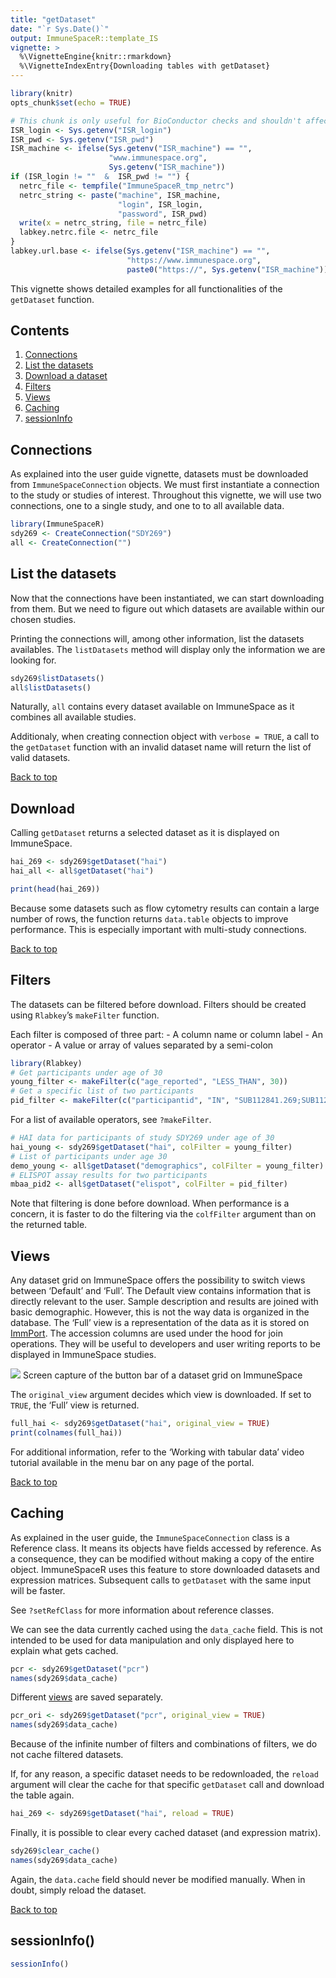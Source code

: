 ```yaml
---
title: "getDataset"
date: "`r Sys.Date()`"
output: ImmuneSpaceR::template_IS
vignette: >
  %\VignetteEngine{knitr::rmarkdown}
  %\VignetteIndexEntry{Downloading tables with getDataset}
---
```


```r
library(knitr)
opts_chunk$set(echo = TRUE)
```

```r
# This chunk is only useful for BioConductor checks and shouldn't affect any other setup
ISR_login <- Sys.getenv("ISR_login")
ISR_pwd <- Sys.getenv("ISR_pwd")
ISR_machine <- ifelse(Sys.getenv("ISR_machine") == "",
                      "www.immunespace.org",
                      Sys.getenv("ISR_machine"))
if (ISR_login != ""  &  ISR_pwd != "") {
  netrc_file <- tempfile("ImmuneSpaceR_tmp_netrc")
  netrc_string <- paste("machine", ISR_machine, 
                        "login", ISR_login, 
                        "password", ISR_pwd)
  write(x = netrc_string, file = netrc_file)
  labkey.netrc.file <- netrc_file
}
labkey.url.base <- ifelse(Sys.getenv("ISR_machine") == "",
                          "https://www.immunespace.org",
                          paste0("https://", Sys.getenv("ISR_machine")))
```

This vignette shows detailed examples for all functionalities of the `getDataset`
function.

## <a id="contents"></a>Contents
1. [Connections](#cons)
1. [List the datasets](#datasets)
2. [Download a dataset](#download)
3. [Filters](#filters)
4. [Views](#views)
5. [Caching](#caching)
6. [sessionInfo](#sessioninfo)


## <a id="cons"></a>Connections
As explained into the user guide vignette, datasets must be downloaded from
`ImmuneSpaceConnection` objects. We must first instantiate a connection to 
the study or studies of interest. Throughout this vignette, we will use two
connections, one to a single study, and one to to all available data.

```r
library(ImmuneSpaceR)
sdy269 <- CreateConnection("SDY269")
all <- CreateConnection("")
```


## <a id="datasets"></a>List the datasets
Now that the connections have been instantiated, we can start downloading from
them. But we need to figure out which datasets are available within our chosen
studies.

Printing the connections will, among other information, list the datasets
availables. The `listDatasets` method will display only the information we are
looking for.

```r
sdy269$listDatasets()
all$listDatasets()
```

Naturally, `all` contains every dataset available on ImmuneSpace as it combines
all available studies.

Additionaly, when creating connection object with `verbose = TRUE`, a call to
the `getDataset` function with an invalid dataset name will return the list of
valid datasets.

[Back to top](#contents)

## <a id="download"></a>Download

Calling `getDataset` returns a selected dataset as it is displayed on ImmuneSpace. 
```r
hai_269 <- sdy269$getDataset("hai")
hai_all <- all$getDataset("hai")

print(head(hai_269))
```
Because some datasets such as flow cytometry results can contain a large number
of rows, the function returns `data.table` objects to improve performance. This 
is especially important with multi-study connections.

[Back to top](#contents)

## <a id="filters"></a>Filters

The datasets can be filtered before download. Filters should be created using 
`Rlabkey`'s `makeFilter` function.

Each filter is composed of three part:
 - A column name or column label
 - An operator
 - A value or array of values separated by a semi-colon
```r
library(Rlabkey)
# Get participants under age of 30
young_filter <- makeFilter(c("age_reported", "LESS_THAN", 30))
# Get a specific list of two participants
pid_filter <- makeFilter(c("participantid", "IN", "SUB112841.269;SUB112834.269"))
```
For a list of available operators, see `?makeFilter`.

```r
# HAI data for participants of study SDY269 under age of 30
hai_young <- sdy269$getDataset("hai", colFilter = young_filter)
# List of participants under age 30
demo_young <- all$getDataset("demographics", colFilter = young_filter)
# ELISPOT assay results for two participants
mbaa_pid2 <- all$getDataset("elispot", colFilter = pid_filter)
```

Note that filtering is done before download. When performance is a concern, it
is faster to do the filtering via the `colfFilter` argument than on the returned 
table.


## <a id="views"></a>Views
Any dataset grid on ImmuneSpace offers the possibility to switch views between 
'Default' and 'Full'. The Default view contains information that is directly
relevant to the user. Sample description and results are joined with basic 
demographic.
However, this is not the way data is organized in the database. The 'Full' view 
is a representation of the data as it is stored on 
[ImmPort](http://www.immport.org/immport-open/public/home/home). The accession 
columns are used under the hood for join operations. They will be useful to
developers and user writing reports to be displayed in ImmuneSpace studies.


![](./img/getDataset-views.png)
Screen capture of the button bar of a dataset grid on ImmuneSpace

The `original_view` argument decides which view is downloaded. If set to `TRUE`,
the 'Full' view is returned.
```r
full_hai <- sdy269$getDataset("hai", original_view = TRUE)
print(colnames(full_hai))
```


For additional information, refer to the 'Working with tabular data' video 
tutorial available in the menu bar on any page of the portal.

[Back to top](#contents)

## <a id="caching"></a>Caching

As explained in the user guide, the `ImmuneSpaceConnection` class is a Reference
class. It means its objects have fields accessed by reference. As a consequence,
they can be modified without making a copy of the entire object.
ImmuneSpaceR uses this feature to store downloaded datasets and expression 
matrices. Subsequent calls to `getDataset` with the same input will be faster.

See `?setRefClass` for more information about reference classes.

We can see the data currently cached using the `data_cache` field. This is not
intended to be used for data manipulation and only displayed here to explain
what gets cached.
```r
pcr <- sdy269$getDataset("pcr")
names(sdy269$data_cache)
```

Different [views](#views) are saved separately.
```r
pcr_ori <- sdy269$getDataset("pcr", original_view = TRUE)
names(sdy269$data_cache)
```

Because of the infinite number of filters and combinations of filters, we do not
cache filtered datasets.

If, for any reason, a specific dataset needs to be redownloaded, the `reload` 
argument will clear the cache for that specific `getDataset` call and download
the table again.
```r
hai_269 <- sdy269$getDataset("hai", reload = TRUE)
```

Finally, it is possible to clear every cached dataset (and expression matrix).
```r
sdy269$clear_cache()
names(sdy269$data_cache)
```

Again, the `data.cache` field should never be modified manually. When in doubt,
simply reload the dataset.

[Back to top](#contents)

## <a id="sessioninfo"></a>sessionInfo()
```r
sessionInfo()
```